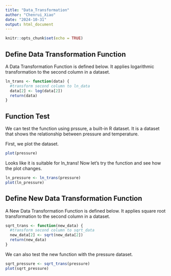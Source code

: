 ```yaml
---
title: "Data_Transformation"
author: "Chenrui_Xiao"
date: "2024-10-31"
output: html_document
---
```


```r
knitr::opts_chunk$set(echo = TRUE)
```

## Define Data Transformation Function

A Data Transformation Function is defined below. It applies logarithmic transformation to the second column in a dataset.

```r

ln_trans <- function(data) {
  #transform second column to ln_data
  data[2] <- log(data[2])
  return(data)
}

```

## Function Test

We can test the function using prssure, a built-in R dataset. It is a dataset that shows the relationship between pressure and temperature.

First, we plot the dataset.

```r
plot(pressure)

```

Looks like it is suitable for ln_trans!
Now let's try the function and see how the plot changes.

```r
ln_pressure <- ln_trans(pressure)
plot(ln_pressure)
```

## Define New Data Transformation Function

A New Data Transformation Function is defined below. It applies square root transformation to the second column in a dataset.

```r

sqrt_trans <- function(new_data) {
  #transform second column to sqrt_data
  new_data[2] <- sqrt(new_data[2])
  return(new_data)
}

```

We can also test the new function with the pressure dataset.

```r
sqrt_pressure <- sqrt_trans(pressure)
plot(sqrt_pressure)
```
